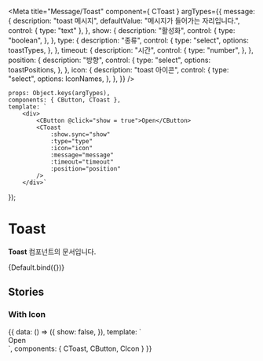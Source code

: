 
<Meta
    title="Message/Toast"
    component={ CToast }
    argTypes={{
        message: {
            description: "toast 메시지",
            defaultValue: "메시지가 들어가는 자리입니다.",
            control: {
                type: "text"
            },
        },
        show: {
            description: "활성화",
            control: {
                type: "boolean",
            },
        },
        type: {
            description: "종류",
            control: {
                type: "select",
                options: toastTypes,
            },
        },
        timeout: {
            description: "시간",
            control: {
                type: "number",
            },
        },
        position: {
            description: "방향",
            control: {
                type: "select",
                options: toastPositions,
            },
        },
        icon: {
            description: "toast 아이콘",
            control: {
                type: "select",
                options: IconNames,
            },
        },
    }}
/>

    props: Object.keys(argTypes),
    components: { CButton, CToast },
    template: `
        <div>
            <CButton @click="show = true">Open</CButton>
            <CToast
                :show.sync="show"
                :type="type"
                :icon="icon"
                :message="message"
                :timeout="timeout"
                :position="position"
            />
        </div>`
});

# Toast

**Toast** 컴포넌트의 문서입니다.

<Story name="Default" height="100px">
    {Default.bind({})}
</Story>

<ArgsTable story="Default" />

## Stories
### With Icon
<Canvas>
    <Story name="WithIcon" height="100px">
        {{
            data: () => ({
                show: false,
            }),
            template: `
                <div>
                    <CButton @click="show = true">Open</CButton>
                    <CToast
                      :show.sync="show"
                      position="top"
                      type="success"
                      icon="IconSecurityLargeFill"
                      message="결제 정보 암호화 중"
                    />
                </div>
            `,
            components: {
                CToast, CButton, CIcon
            }
        }}
    </Story>
</Canvas>

